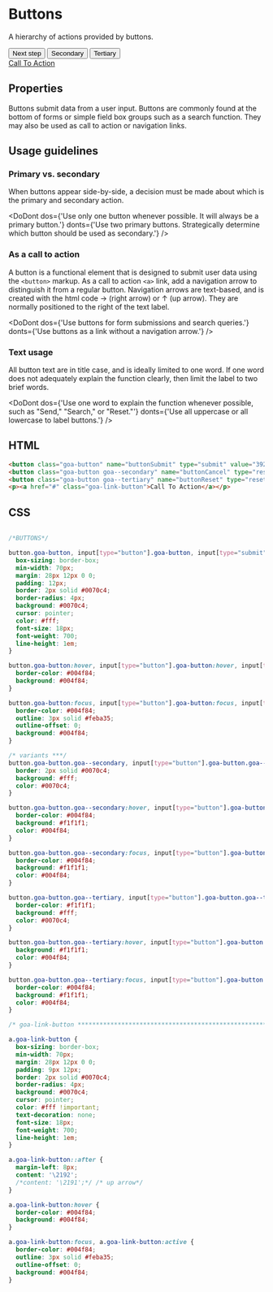 


<Meta title="Design System/Basic Elements/Buttons" />

# Buttons

A hierarchy of actions provided by buttons.

<Preview>
  <Story name="Variants" height={100} parameters={
    {
      design: {
        specUrl: 'https://xd.adobe.com/spec/75ca41d4-040c-4b1d-6ff9-0430b7119cf0-03fb/screen/ea24fb1f-4b15-495f-8fe6-603d1ac538a4/Buttons',
        reviewUrl: 'https://xd.adobe.com/view/75ca41d4-040c-4b1d-6ff9-0430b7119cf0-03fb/'
      }
    }
  }>
    <div>
        <button class="goa-button" data-cy="button-primary" type="submit" value="3921">Next step</button>
        <button class="goa-button goa--secondary" data-cy="button-secondary" type="reset" value="3920">Secondary</button>
        <button class="goa-button goa--tertiary" data-cy="button-tertiary" type="reset" value="3920">Tertiary</button>
    </div>
  </Story>
</Preview>

<Preview>
  <Story name="Links as Buttons" height={100}>
    <div>
        <a href="#" data-cy="button-link" class="goa-link-button">Call To Action</a>
    </div>
  </Story>
</Preview>

## Properties
Buttons submit data from a user input. Buttons are commonly found at the bottom of forms or simple 
field box groups such as a search function. They may also be used as call to action or navigation 
links.

## Usage guidelines
### Primary vs. secondary
When buttons appear side-by-side, a decision must be made about which is the primary and secondary 
action.

<DoDont
  dos={'Use only one button whenever possible. It will always be a primary button.'}
  donts={'Use two primary buttons. Strategically determine which button should be used as secondary.'}
/>

### As a call to action
A button is a functional element that is designed to submit user data using the `<button>` markup. As a call to action `<a>` link, add a navigation arrow to distinguish it from a regular button. Navigation arrows are text-based, and is created with the html code &rarr; (right arrow) or &uarr; (up arrow). They are normally positioned to the right of the text label.

<DoDont
  dos={'Use buttons for form submissions and search queries.'}
  donts={'Use buttons as a link without a navigation arrow.'}
/>

### Text usage
All button text are in title case, and is ideally limited to one word. If one word does not adequately explain the function clearly, then limit the label to two brief words.

<DoDont
  dos={'Use one word to explain the function whenever possible, such as "Send," "Search," or "Reset."'}
  donts={'Use all uppercase or all lowercase to label buttons.'}
/>

## HTML

```html
<button class="goa-button" name="buttonSubmit" type="submit" value="3921">Next step</button>
<button class="goa-button goa--secondary" name="buttonCancel" type="reset" value="3920">Secondary</button>
<button class="goa-button goa--tertiary" name="buttonReset" type="reset" value="3920">Tertiary</button>
<p><a href="#" class="goa-link-button">Call To Action</a></p>
```

## CSS

```css

/*BUTTONS*/

button.goa-button, input[type="button"].goa-button, input[type="submit"].goa-button {
  box-sizing: border-box;
  min-width: 70px;
  margin: 28px 12px 0 0;
  padding: 12px;
  border: 2px solid #0070c4;
  border-radius: 4px;
  background: #0070c4;
  cursor: pointer;
  color: #fff;
  font-size: 18px;
  font-weight: 700;
  line-height: 1em;
}

button.goa-button:hover, input[type="button"].goa-button:hover, input[type="submit"].goa-button:hover {
  border-color: #004f84;
  background: #004f84;
}

button.goa-button:focus, input[type="button"].goa-button:focus, input[type="submit"].goa-button:focus {
  border-color: #004f84;
  outline: 3px solid #feba35;
  outline-offset: 0;
  background: #004f84;
}

/* variants ***/
button.goa-button.goa--secondary, input[type="button"].goa-button.goa--secondary {
  border: 2px solid #0070c4;
  background: #fff;
  color: #0070c4;
}

button.goa-button.goa--secondary:hover, input[type="button"].goa-button.goa--secondary:hover {
  border-color: #004f84;
  background: #f1f1f1;
  color: #004f84;
}

button.goa-button.goa--secondary:focus, input[type="button"].goa-button.goa--secondary:focus {
  border-color: #004f84;
  background: #f1f1f1;
  color: #004f84;
}

button.goa-button.goa--tertiary, input[type="button"].goa-button.goa--tertiary {
  border-color: #f1f1f1;
  background: #fff;
  color: #0070c4;
}

button.goa-button.goa--tertiary:hover, input[type="button"].goa-button.goa--tertiary:hover {
  background: #f1f1f1;
  color: #004f84;
}

button.goa-button.goa--tertiary:focus, input[type="button"].goa-button.goa--tertiary:focus {
  border-color: #004f84;
  background: #f1f1f1;
  color: #004f84;
}

/* goa-link-button ***********************************************************/

a.goa-link-button {
  box-sizing: border-box;
  min-width: 70px;
  margin: 28px 12px 0 0;
  padding: 9px 12px;
  border: 2px solid #0070c4;
  border-radius: 4px;
  background: #0070c4;
  cursor: pointer;
  color: #fff !important;
  text-decoration: none;
  font-size: 18px;
  font-weight: 700;
  line-height: 1em;
}

a.goa-link-button::after {
  margin-left: 8px;
  content: '\2192';
  /*content: '\2191';*/ /* up arrow*/
}

a.goa-link-button:hover {
  border-color: #004f84;
  background: #004f84;
}

a.goa-link-button:focus, a.goa-link-button:active {
  border-color: #004f84;
  outline: 3px solid #feba35;
  outline-offset: 0;
  background: #004f84;
}

```
